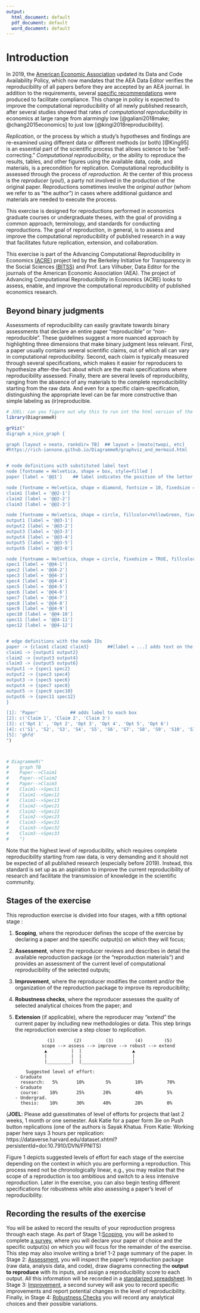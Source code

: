```yaml
---
output:
  html_document: default
  pdf_document: default
  word_document: default
---
```



# Introduction {#intro}

In 2019, the [American Economic Association](https://www.aeaweb.org/journals/policies/data-code/) updated its Data and Code Availability Policy, which now mandates that the AEA Data Editor verifies the reproducibility of all papers before they are accepted by an AEA journal. In addition to the requirements, several [specific recommendations](https://aeadataeditor.github.io/aea-de-guidance/) were produced to facilitate compliance. This change in policy is expected to improve the computational reproducibility of all newly published research, after several studies showed that rates of *computational reproducibility* in economics at large range from alarmingly low [@galiani2018make; @chang2015economics] to just low [@kingi2018reproducibility].

*Replication*, or the process by which a study’s hypotheses and findings are re-examined using different data or different methods (or both) [@King95] is an essential part of the scientific process that allows science to be “self-correcting.” *Computational reproducibility*, or the ability to reproduce the results, tables, and other figures using the available data, code, and materials, is a precondition for replication. Computational reproducibility is assessed through the process of *reproduction*. At the center of this process is the *reproducer* (you!), a party not involved in the production of the original paper. Reproductions sometimes involve the *original author* (whom we refer to as “the author”) in cases where additional guidance and materials are needed to execute the process.

This exercise is designed for reproductions performed in economics graduate courses or undergraduate theses, with the goal of providing a common approach, terminology, and standards for conducting reproductions. The goal of reproduction, in general, is to assess and improve the computational reproducibility of published research in a way that facilitates future replication, extension, and collaboration.

This exercise is part of the Advancing Computational Reproducibility in Economics [(ACRE)](https://www.bitss.org/ecosystem/acre/) project led by the Berkeley Initiative for Transparency in the Social Sciences [(BITSS)](bitss.org) and Prof. Lars Vilhuber, Data Editor for the journals of the American Economic Association (AEA). The project of Advancing Computational Reproducibility in Economics (ACRE) looks to assess, enable, and improve the computational reproducibility of published economics research.

## Beyond binary judgments

Assessments of reproducibility can easily gravitate towards binary assessments that declare an entire paper "reproducible" or "non-reproducible". These guidelines suggest a more nuanced approach by highlighting three dimensions that make binary judgment less relevant. First, a paper usually contains several scientific claims, out of which all can vary in computational reproducibility. Second, each claim is typically measured through several specifications, which makes it easier for reproducers to hypothesize after-the-fact about which are the main specifications where reproducibility assessed. Finally, there are several levels of reproducibility, ranging from the absence of any materials to the complete reproducibility starting from the raw data. And even for a specific claim-specification, distinguishing the appropriate level can be far more constructive than simple labeling as (ir)reproducible.


```r
# JOEL: can you figure out why this to run int the html version of the book?
library(DiagrammeR)

grViz("
digraph a_nice_graph {

graph [layout = neato, rankdir= TB]  ## layout = [neato|twopi, etc]
#https://rich-iannone.github.io/DiagrammeR/graphviz_and_mermaid.html


# node definitions with substituted label text
node [fontname = Helvetica, shape = box, style=filled ]
paper [label = '@@1']    ## label indicates the position of the letter

node [fontname = Helvetica, shape = diamond, fontsize = 10, fixedsize = TRUE]
claim1 [label = '@@2-1']
claim2 [label = '@@2-2']
claim3 [label = '@@2-3']

node [fontname = Helvetica, shape = circle, fillcolor=YellowGreen, fixedsize = TRUE]
output1 [label = '@@3-1']
output2 [label = '@@3-2']
output3 [label = '@@3-3']
output4 [label = '@@3-4']
output5 [label = '@@3-5']
output6 [label = '@@3-6']

node [fontname = Helvetica, shape = circle, fixedsize = TRUE, fillcolor=Peru]
spec1 [label = '@@4-1']
spec2 [label = '@@4-2']
spec3 [label = '@@4-3']
spec4 [label = '@@4-4']
spec5 [label = '@@4-5']
spec6 [label = '@@4-6']
spec7 [label = '@@4-7']
spec8 [label = '@@4-8']
spec9 [label = '@@4-9']
spec10 [label = '@@4-10']
spec11 [label = '@@4-11']
spec12 [label = '@@4-12']


# edge definitions with the node IDs
paper -> {claim1 claim2 claim3}       ##[label = ...] adds text on the edge
claim1 -> {output1 output2}
claim2 -> {output3 output4}
claim3 -> {output5 output6}
output1 -> {spec1 spec2}
output2 -> {spec3 spec4}
output3 -> {spec5 spec6}
output4 -> {spec7 spec8}
output5 -> {spec9 spec10}
output6 -> {spec11 spec12}
}

[1]: 'Paper'            ## adds label to each box
[2]: c('Claim 1', 'Claim 2', 'Claim 3')
[3]: c('Opt 1' , 'Opt 2', 'Opt 3', 'Opt 4', 'Opt 5', 'Opt 6')
[4]: c('S1', 'S2', 'S3', 'S4', 'S5', 'S6', 'S7', 'S8', 'S9', 'S10', 'S11', 'S12')
[5]: 'ghfd'
")



# DiagrammeR("
#    graph TB
#    Paper-->Claim1
#    Paper-->Claim2
#    Paper-->Claim3
#    Claim1-->Spec11
#    Claim1-->Spec12
#    Claim1-->Spec13
#    Claim2-->Spec21
#    Claim2-->Spec22
#    Claim2-->Spec23
#    Claim3-->Spec31
#    Claim3-->Spec32
#    Claim3-->Spec33
#    ")
```
Note that the highest level of reproducibility, which requires complete reproducibility starting from  raw data, is very demanding and it should not be expected of all published research (especially before 2019). Instead, this standard is set up as an aspiration to improve the current reproducibility of research and facilitate the transmission of knowledge in the scientific community.


## Stages of the exercise

This reproduction exercise is divided into four stages, with a fifth optional stage :   

1. **Scoping**, where the reproducer defines the scope of the exercise by declaring a paper and the specific output(s) on which they will focus;  
2.	**Assessment**, where the reproducer reviews and describes in detail the available reproduction package (or the “reproduction materials”) and provides an assessment of the current level of computational reproducibility of the selected outputs;  
3.	**Improvement**, where the reproducer modifies the content and/or the organization of the reproduction package to improve its reproducibility;  
4.	**Robustness checks**, where the reproducer assesses the quality of selected analytical choices from the paper; and  
5.	**Extension** (if applicable), where the reproducer may “extend” the current paper by including new methodologies or data. This step brings the reproduction exercise a step closer to *replication*.


                    (1)       (2)         (3)        (4)        (5)
                  scope --> assess --> improve --> robust --> extend
                   ▲         |  |                   ▲
                   |         |  |                   |
                   |_________|  |___________________|

            Suggested level of effort:
        - Graduate
          research:   5%       10%        5%         10%         70%
        - Graduate
          course:    10%       25%       20%         40%         5%
        - Undergrad.
          thesis:    10%       30%       40%         20%         0%

(**JOEL**: Please add guesstimates of level of efforts for projects that last 2 weeks, 1 month or one semester. Ask Katie for a paper form 3ie on Push button replications (one of the authors is Sayak Khatua. From Katie: Working paper here says 3 hours per replication: https://dataverse.harvard.edu/dataset.xhtml?persistentId=doi:10.7910/DVN/FPNITS)

Figure 1 depicts suggested levels of effort for each stage of the exercise depending on the context in which you are performing a reproduction. This process need not be chronologically linear, e.g., you may realize that the scope of a reproduction is too ambitious and switch to a less intensive reproduction. Later in the exercise, you can also begin testing different specifications for robustness while also assessing a paper's level of reproducibility.

## Recording the results of the exercise

You will be asked to record the results of your reproduction progress through each stage. As part of Stage 1:[Scoping](#scoping), you will be asked to complete [a survey](https://berkeley.qualtrics.com/jfe/form/SV_8hLHNI6LGSYchEN), where you will declare your paper of choice and the specific output(s) on which you will focus for the remainder of the exercise. This step may also involve writing a brief 1-2 page summary of the paper. In Stage 2: [Assessment](#assessment), you will inspect the paper's reproduction package (raw data, analysis data, and code), draw diagrams connecting the **output to reproduce** with its inputs, and assign a reproducibility score to each output. All this information will be recorded in a [standarized spreadsheet](ADD LINK). In Stage 3: [Improvement]((#improvements)), a second survey will ask you to record specific improvements and report potential changes in the level of reproducibility. Finally, in Stage 4: [Robustness Checks](#robust) you will record any analytical choices and their possible variations.

